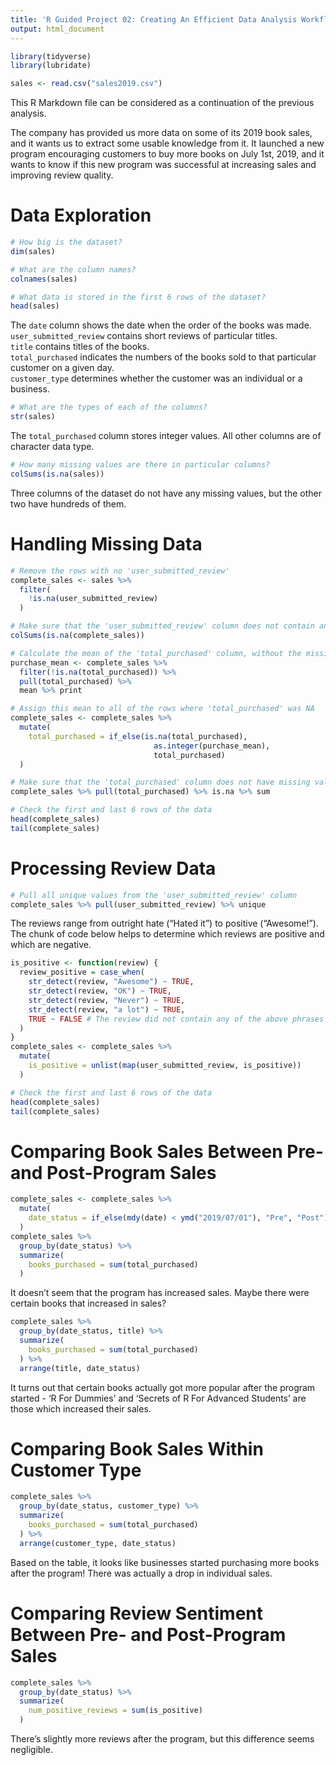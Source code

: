 ```yaml
---
title: 'R Guided Project 02: Creating An Efficient Data Analysis Workflow, Part 2'
output: html_document
---
```


```r
library(tidyverse)
library(lubridate)

sales <- read.csv("sales2019.csv")
```

This R Markdown file can be considered as a continuation of the previous analysis.  
  
The company has provided us more data on some of its 2019 book sales, and it wants us to extract some usable knowledge from it. It launched a new program encouraging customers to buy more books on July 1st, 2019, and it wants to know if this new program was successful at increasing sales and improving review quality.

# Data Exploration

```r
# How big is the dataset?
dim(sales)
```

```r
# What are the column names?
colnames(sales)

# What data is stored in the first 6 rows of the dataset?
head(sales)
```

The `date` column shows the date when the order of the books was made.  
`user_submitted_review` contains short reviews of particular titles.  
`title` contains titles of the books.  
`total_purchased` indicates the numbers of the books sold to that particular customer on a given day.  
`customer_type` determines whether the customer was an individual or a business.

```r
# What are the types of each of the columns?
str(sales)
```

The `total_purchased` column stores integer values. All other columns are of character data type.

```r
# How many missing values are there in particular columns?
colSums(is.na(sales))
```

Three columns of the dataset do not have any missing values, but the other two have hundreds of them.


# Handling Missing Data

```r
# Remove the rows with no 'user_submitted_review'
complete_sales <- sales %>% 
  filter(
    !is.na(user_submitted_review)
  )

# Make sure that the 'user_submitted_review' column does not contain any missing values
colSums(is.na(complete_sales))

# Calculate the mean of the 'total_purchased' column, without the missing values
purchase_mean <- complete_sales %>% 
  filter(!is.na(total_purchased)) %>% 
  pull(total_purchased) %>% 
  mean %>% print

# Assign this mean to all of the rows where 'total_purchased' was NA
complete_sales <- complete_sales %>% 
  mutate(
    total_purchased = if_else(is.na(total_purchased), 
                                as.integer(purchase_mean),
                                total_purchased)
  )

# Make sure that the 'total_purchased' column does not have missing values anymore
complete_sales %>% pull(total_purchased) %>% is.na %>% sum

# Check the first and last 6 rows of the data
head(complete_sales)
tail(complete_sales)
```


# Processing Review Data

```r
# Pull all unique values from the 'user_submitted_review' column
complete_sales %>% pull(user_submitted_review) %>% unique
```

The reviews range from outright hate ("Hated it") to positive ("Awesome!").  
The chunk of code below helps to determine which reviews are positive and which are negative.

```r
is_positive <- function(review) {
  review_positive = case_when(
    str_detect(review, "Awesome") ~ TRUE,
    str_detect(review, "OK") ~ TRUE,
    str_detect(review, "Never") ~ TRUE,
    str_detect(review, "a lot") ~ TRUE,
    TRUE ~ FALSE # The review did not contain any of the above phrases
  )
}
complete_sales <- complete_sales %>% 
  mutate(
    is_positive = unlist(map(user_submitted_review, is_positive))
  )

# Check the first and last 6 rows of the data
head(complete_sales)
tail(complete_sales)
```


# Comparing Book Sales Between Pre- and Post-Program Sales

```r
complete_sales <- complete_sales %>% 
  mutate(
    date_status = if_else(mdy(date) < ymd("2019/07/01"), "Pre", "Post")
  )
complete_sales %>% 
  group_by(date_status) %>% 
  summarize(
    books_purchased = sum(total_purchased)
  )
```

It doesn't seem that the program has increased sales. Maybe there were certain books that increased in sales?

```r
complete_sales %>% 
  group_by(date_status, title) %>% 
  summarize(
    books_purchased = sum(total_purchased)
  ) %>% 
  arrange(title, date_status)
```

It turns out that certain books actually got more popular after the program started - 'R For Dummies' and 'Secrets of R For Advanced Students' are those which increased their sales.


# Comparing Book Sales Within Customer Type

```r
complete_sales %>% 
  group_by(date_status, customer_type) %>% 
  summarize(
    books_purchased = sum(total_purchased)
  ) %>% 
  arrange(customer_type, date_status)
```

Based on the table, it looks like businesses started purchasing more books after the program! There was actually a drop in individual sales.


# Comparing Review Sentiment Between Pre- and Post-Program Sales

```r
complete_sales %>% 
  group_by(date_status) %>% 
  summarize(
    num_positive_reviews = sum(is_positive)
  )
```

There's slightly more reviews after the program, but this difference seems negligible.
